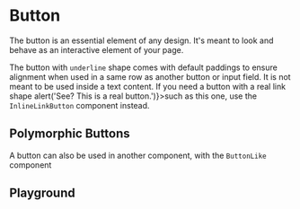 
# Button

The button is an essential element of any design. It's meant to look and behave as an interactive element of your page.

<Canvas>
    <Story id="components-button--sandbox" />
</Canvas>

<Alert type="info">
    The button with <code>underline</code> shape comes with default paddings to ensure alignment when used in a same row as another button or input field. It is not meant to be used inside a text content. If you need a button with a real link shape <InlineLinkButton onClick={() => alert('See? This is a real button.')}>such as this one</InlineLinkButton>, use the <code>InlineLinkButton</code> component instead.
</Alert>

<Canvas>
    <Story id="components-button--variants" />
</Canvas>

## Polymorphic Buttons

A button can also be used in another component, with the `ButtonLike` component

<Canvas>
    <Story id="components-button--like" />
</Canvas>

## Playground

<Primary />

<ArgsTable story={PRIMARY_STORY} />
